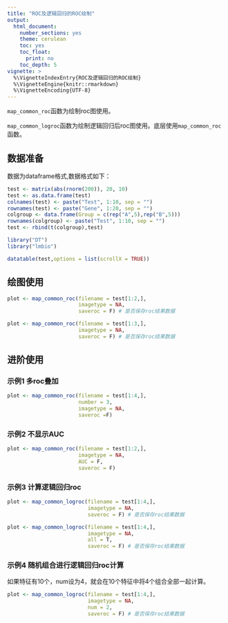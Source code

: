 ```yaml
---
title: "ROC及逻辑回归的ROC绘制"
output:
  html_document: 
    number_sections: yes
    theme: cerulean
    toc: yes
    toc_float:
      print: no
    toc_depth: 5
vignette: >
  %\VignetteIndexEntry{ROC及逻辑回归的ROC绘制}
  %\VignetteEngine{knitr::rmarkdown}
  %\VignetteEncoding{UTF-8}
---
```


`map_common_roc`函数为绘制roc图使用。

`map_common_logroc`函数为绘制逻辑回归后roc图使用。底层使用`map_common_roc`函数。

## 数据准备

数据为dataframe格式,数据格式如下：

```r
test <- matrix(abs(rnorm(200)), 20, 10)
test <- as.data.frame(test)
colnames(test) <- paste("Test", 1:10, sep = "")
rownames(test) <- paste("Gene", 1:20, sep = "")
colgroup <- data.frame(Group = c(rep("A",5),rep("B",5)))
rownames(colgroup) <- paste("Test", 1:10, sep = "")
test <- rbind(t(colgroup),test)
```

```r
library("DT")
library("lmbio")
```

```r
datatable(test,options = list(scrollX = TRUE))
```

## 绘图使用

```r
plot <- map_common_roc(filename = test[1:2,],
                       imagetype = NA,
                       saveroc = F) # 是否保存roc结果数据
```

```r
plot <- map_common_roc(filename = test[1:3,],
                       imagetype = NA,
                       saveroc = F) # 是否保存roc结果数据
```

## 进阶使用

### 示例1 多roc叠加

```r
plot <- map_common_roc(filename = test[1:4,],
                       number = 3,
                       imagetype = NA,
                       saveroc =F)
```

### 示例2 不显示AUC

```r
plot <- map_common_roc(filename = test[1:2,],
                       imagetype = NA,
                       AUC = F,
                       saveroc = F)
```

### 示例3 计算逻辑回归roc

```r
plot <- map_common_logroc(filename = test[1:4,],
                          imagetype = NA,
                          saveroc = F) # 是否保存roc结果数据
```

```r
plot <- map_common_logroc(filename = test[1:4,],
                          imagetype = NA,
                          all = T,
                          saveroc = F) # 是否保存roc结果数据
```

### 示例4 随机组合进行逻辑回归roc计算

如果特征有10个，num设为4，就会在10个特征中将4个组合全部一起计算。

```r
plot <- map_common_logroc(filename = test[1:4,],
                          imagetype = NA,
                          num = 2,
                          saveroc = F) # 是否保存roc结果数据
```
<div class="tocify-extend-page" data-unique="tocify-extend-page" style="height: 0;"></div>